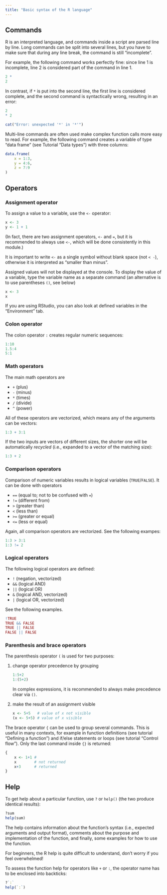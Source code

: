 ```yaml
---
title: "Basic syntax of the R language"
---
```



## Commands 

R is an interpreted language, and commands inside a script are parsed line by 
line. Long commands can be split into several lines, but you have to make sure that 
during any line break, the command is still "incomplete".

For example, the following command works perfectly fine: 
since line 1 is incomplete, line 2 is considered part of the command in line 1.

```r
2 * 
2
```

In contrast, if `*` is put into the second line, the first line is considered 
complete, and the second command is syntactically wrong, resulting in an error:

```r
2
* 2
```

```r
cat("Error: unexpected '*' in '*'")
```

Multi-line commands are often used make complex function calls more easy to read. 
For example, the following command creates a variable of type "data frame" 
(see Tutorial "Data types") with three columns:

```r
data.frame(
    x = 1:3,
    y = 4:6,
    z = 7:9
)
```

## Operators

### Assignment operator

To assign a value to a variable, use the `<-` operator:

```r
x <- 3
y <- 1 + 1
```

(In fact, there are two assignment operators, `<-` and `=`, but it is recommended 
to always use `<-`, which will be done consistently in this module.)

It is important to write `<-` as a single symbol without blank space (not `< -`), 
otherwise it is interpreted as "smaller than minus".

Assigned values will not be displayed at the console. To display
the value of a variable, type the variable name as a separate command 
(an alternative is to use parentheses `()`, see below)

```r
x <- 3
x
```

If you are using RStudio, you can also look at defined variables in the 
"Environment" tab.

### Colon operator

The colon operator `:` creates regular numeric sequences:

```r
1:10
1.5:4
5:1
```

### Math operators

The main math operators are 

* `+` (plus)
* `-` (minus)
* `*` (times)
* `/` (divide)
* `^` (power)

All of these operators are vectorized, which means any of the arguments can be
vectors:

```r
1:3 + 3:1
```


If the two inputs are vectors of different sizes, the shorter one will 
be automatically *recycled* (i.e., expanded to a vector of the matching size):

```r
1:3 + 2
```

### Comparison operators

Comparison of numeric variables results in logical variables (`TRUE`/`FALSE`).
It can be done with operators 

* `==` (equal to; not to be confused with `=`)
* `!=` (different from)
* `>` (greater than)
* `<` (less than)
* `>=` (greater or equal)
* `<=` (less or equal)

Again, all comparison operators are vectorized. See the following exampes:

```r
1:3 > 3:1
1:3 != 2
```

### Logical operators

The following logical operators are defined:

* `!` (negation, vectorized)
* `&&` (logical AND)
* `||` (logical OR)
* `&` (logical AND, vectorized)
* `|` (logical OR, vectorized)

See the following examples.

```r
!TRUE
TRUE && FALSE
TRUE || FALSE
FALSE || FALSE
```

### Parenthesis and brace operators

The parenthesis operator `(` is used for two purposes:

(1) change operator precedence by grouping

    ```r
    1:5+2
    1:(5+2)
    ```
    
    In complex expressions, it is recommended to always make precedence clear via `()`.

(2) make the result of an assignment visible

    ```r
    x <- 5+5   # value of x not visible
    (x <- 5+5) # value of x visible 
    ```

The brace operator `{` can be used to group several commands. This is useful in
many contexts, for example in function definitions (see tutorial "Defining a function")
and if/else statements or loops (see tutorial "Control flow"). Only the last 
command inside `{}` is returned:

```r
{
    x <- 1+1 #
    x        # not returned
    x+3      # returned
}
```

## Help

To get help about a particular function, use `?` or `help()` (the two produce 
identical results):

```r
?sum
help(sum)
```

The help contains information about the function's syntax (i.e., expected arguments
and output format), comments about the purpose and implementation of the function, 
and finally, some examples for how to use the function. 

For beginners, the R help is quite difficult to understand, don't worry if you
feel overwhelmed!

To assess the function help for operators like `+` or `:`, the operator name has 
to be enclosed into backticks:

```r
?`:`
help(`:`)
```

